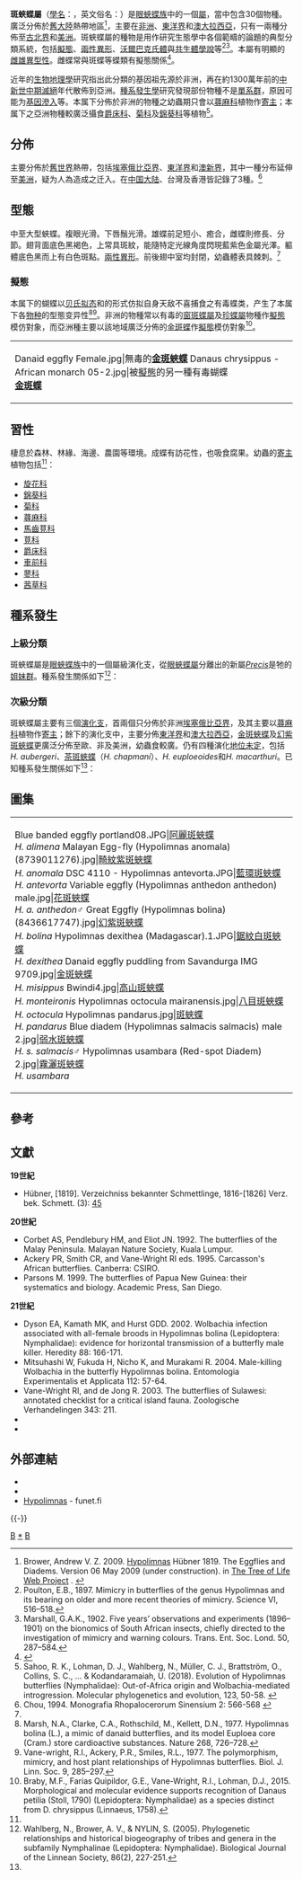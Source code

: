 {{NoteTA|G1=Butterfly}}
{{Automatic taxobox
| taxon = Hypolimnas
| fossil_range = {{fossilrange|30|0|earliest=40}}<small>從[[漸新世|漸新世]]至今<ref name=w2006>Wahlberg, N. 2006. That awkward age for butterflies: insights from the age of the butterfly subfamily Nymphalinae. Systematic Biology 55:703-714. {{en}}</ref></small>
| image = Hypolimnas usambara (Red-spot Diadem).jpg
| image_caption = [[霧灑斑蛺蝶|霧灑斑蛺蝶]] ''H. usambara''
| authority = Hübner, [1819]
| type_species = [[斑蛺蝶|披斑蛺蝶]]<br />''Papilio pipleis''
| type_species_authority = Linnaeus, 1758
| subdivision_ranks = 物種
| subdivision = 
* [[阿麗斑蛺蝶|阿麗斑蛺蝶]] ''H. alimena''
* [[畸紋紫斑蛺蝶|畸紋紫斑蛺蝶]] ''H. anomala''
* [[藍環斑蛺蝶|藍環斑蛺蝶]] ''H. antevorta''
* [[花斑蛺蝶|花斑蛺蝶]] ''H. anthedon''
* [[白紋褐斑蛺蝶|白紋褐斑蛺蝶]] ''H. antilope''
* ''H. aubergeri''
* [[巴特斑蛺蝶|巴特斑蛺蝶]] ''H. bartelotti''
* [[幻紫斑蛺蝶|幻紫斑蛺蝶]] ''H. bolina''
* [[茶斑蛺蝶|茶斑蛺蝶]] ''H. chapmani''
* [[欺騙斑蛺蝶|欺騙斑蛺蝶]] ''H. deceptor''
* [[大白斑蛺蝶|大白斑蛺蝶]] ''H. deois''
* [[鋸紋白斑蛺蝶|鋸紋白斑蛺蝶]] ''H. dexithea''
* ''H. dimona''
* [[戴娜斑蛺蝶|戴娜斑蛺蝶]] ''H. dinarcha''
* [[紫斑蛺蝶|紫斑蛺蝶]] ''H. diomea''
* ''H. errabunda''
* ''H. euploeoides''
* ''H. exiguus''
* ''H. inopinata''
* ''H. macarthuri''
* [[大斑蛺蝶|大斑蛺蝶]] ''H. mechowi''
* [[金斑蛺蝶|金斑蛺蝶]] ''H. misippus''
* [[高山斑蛺蝶|高山斑蛺蝶]] ''H. monteironis''
* [[八目斑蛺蝶|八目斑蛺蝶]] ''H. octocula''
* [[斑蛺蝶|斑蛺蝶]] ''H. pandarus''
* [[皮特斑蛺蝶|皮特斑蛺蝶]] ''H. pithoeka''
* [[弱水斑蛺蝶|弱水斑蛺蝶]] ''H. salmacis''
* [[閃紫斑蛺蝶|閃紫斑蛺蝶]] ''H. saundersii''
* ''H. sumbawana''
* [[霧灑斑蛺蝶|霧灑斑蛺蝶]] ''H. usambara''
| synonyms =
* ''Esoptria'' <small>Hübner 1819</small>
* ''Diadema'' <small>Boisduval 1832</small>
* ''Euralia'' <small>Westwood 1850</small>
* ''Eucalia'' <small>C. Felder 1861</small>
}}

'''斑蛺蝶屬'''（[[學名|學名]]：{{lang|la|''Hypolimnas''}}，英文俗名：{{lang|en|Eggfly, Diadem}}）是[[眼蛺蝶族|眼蛺蝶族]]中的一個[[屬|屬]]，當中包含30個物種。廣泛分佈於[[舊大陸|舊大陸]]熱帶地區<ref>Brower, Andrew V. Z. 2009. [http://tolweb.org/Hypolimnas/70315/2009.05.06 Hypolimnas] {{Wayback|url=http://tolweb.org/Hypolimnas/70315/2009.05.06 |date=20191201001602 }} Hübner 1819. The Eggflies and Diadems. Version 06 May 2009 (under construction). in [http://tolweb.org/ The Tree of Life Web Project] {{Wayback|url=http://tolweb.org/ |date=20110515100516 }}. {{en}}</ref>，主要在[[非洲|非洲]]、[[東洋界|東洋界]]和[[澳大拉西亞|澳大拉西亞]]，只有一兩種分佈至[[古北界|古北界]]和[[美洲|美洲]]。斑蛺蝶屬的種物是用作研究生態學中各個範疇的論題的典型分類系統，包括[[擬態|擬態]]、[[兩性異形|兩性異形]]、[[沃爾巴克氏體|沃爾巴克氏體]]與[[共生體學說|共生體學說]]等<ref>Poulton, E.B., 1897. Mimicry in butterflies of the genus Hypolimnas and its bearing on older and more recent theories of mimicry. Science VI, 516–518.</ref><ref>Marshall, G.A.K., 1902. Five years’ observations and experiments (1896–1901) on the bionomics of South African insects, chiefly directed to the investigation of mimicry and warning colours. Trans. Ent. Soc. Lond. 50, 287–584.</ref>。本屬有明顯的[[兩性異形|雌雄異型性]]。雌蝶常與斑蝶等蝶類有擬態關係<ref name=c2013>{{Cite book | author = 徐堉峰 | title = 《臺灣蝴蝶圖鑑．下【蛺蝶】》 | location = 台灣 | publisher = 晨星出版有限公司 | date = 2013年3月10日 | page = 128-135 | ISBN = 9789861776682 | language= zh-hant }}</ref>。

近年的[[生物地理學|生物地理學]]研究指出此分類的基因祖先源於非洲，再在約1300萬年前的[[中新世中期滅絕事件|中新世中期滅絕]]年代散佈到亞洲。[[種系發生學|種系發生學]]研究發現部份物種不是[[單系群|單系群]]，原因可能为[[基因滲入|基因滲入]]等。本属下分佈於非洲的物種之幼蟲期只會以[[蕁麻科|蕁麻科]]植物作[[寄主|寄主]]；本属下之亞洲物種較廣泛攝食[[爵床科|爵床科]]、[[菊科|菊科]]及[[錦葵科|錦葵科]]等植物<ref name=s2018>Sahoo, R. K., Lohman, D. J., Wahlberg, N., Müller, C. J., Brattström, O., Collins, S. C., ... & Kodandaramaiah, U. (2018). Evolution of Hypolimnas butterflies (Nymphalidae): Out-of-Africa origin and Wolbachia-mediated introgression. Molecular phylogenetics and evolution, 123, 50-58. {{en}}</ref>。

== 分佈 ==
主要分佈於[[舊世界|舊世界]]熱帶，包括[[埃塞俄比亞界|埃塞俄比亞界]]、[[東洋界|東洋界]]和[[澳新界|澳新界]]，其中一種分布延伸至[[美洲|美洲]]，疑为人為造成之迁入。在[[中国大陆|中国大陆]]、台灣及香港皆記錄了3種。<ref>Chou, 1994. Monografia Rhopalocerorum Sinensium 2: 566-568 {{zh-hans}}</ref>

== 型態 ==
中至大型蛺蝶。複眼光滑。下唇鬚光滑。雄蝶前足短小、癒合，雌蝶則修長、分節。翅背面底色黑褐色，上常具斑紋，能隨特定光線角度閃現藍紫色金屬光澤。軀體底色黑而上有白色斑點。[[兩性異形|兩性異形]]。前後翅中室均封閉，幼蟲體表具棘刺。<ref name=c2013/>

=== 擬態 ===
本属下的蝴蝶以[[贝氏拟态|贝氏拟态]]和{{Tsl|en|Müllerian mimicry|穆氏拟态}}的形式仿拟自身天敌不喜捕食之有毒蝶类，产生了本属下各[[物种|物种]]的型態变异性<ref>Marsh, N.A., Clarke, C.A., Rothschild, M., Kellett, D.N., 1977. Hypolimnas bolina (L.), a mimic of danaid butterflies, and its model Euploea core (Cram.) store cardioactive substances. Nature 268, 726–728.</ref><ref>Vane-wright, R.I., Ackery, P.R., Smiles, R.L., 1977. The polymorphism, mimicry, and host plant relationships of Hypolimnas butterflies. Biol. J. Linn. Soc. 9, 285–297.</ref>。非洲的物種常以有毒的[[窗斑蝶屬|窗斑蝶屬]]及[[珍蝶屬|珍蝶屬]]物種作[[擬態|擬態]]模仿對象，而亞洲種主要以該地域廣泛分佈的[[金斑蝶|金斑蝶]]作[[擬態|擬態]]模仿對象<ref>Braby, M.F., Farias Quipildor, G.E., Vane-Wright, R.I., Lohman, D.J., 2015. Morphological and molecular evidence supports recognition of Danaus petilia (Stoll, 1790) (Lepidoptera: Nymphalidae) as a species distinct from D. chrysippus (Linnaeus, 1758).</ref>。
{| align=center 
|- 
|
<gallery mode="packed" heights="125">
Danaid eggfly Female.jpg|無毒的'''[[金斑蛺蝶|金斑蛺蝶]]'''
Danaus chrysippus - African monarch 05-2.jpg|被[[擬態|擬態]]的另一種有毒蝴蝶<br>'''[[金斑蝶|金斑蝶]]'''
</gallery>
|}

== 習性 ==
棲息於森林、林緣、海邊、農園等環境。成蝶有訪花性，也吸食腐果。幼蟲的[[寄主|寄主]]植物包括<ref name=c2013/>：
{{div col}}
* [[旋花科|旋花科]]
* [[錦葵科|錦葵科]]
* [[菊科|菊科]]
* [[蕁麻科|蕁麻科]]
* [[馬齒莧科|馬齒莧科]]
* [[莧科|莧科]]
* [[爵床科|爵床科]]
* [[車前科|車前科]]
* [[蓼科|蓼科]]
* [[茜草科|茜草科]]
{{div col end}}

== 種系發生 ==
=== 上級分類 ===
斑蛺蝶屬是[[眼蛺蝶族|眼蛺蝶族]]中的一個屬級演化支，從[[眼蛺蝶屬|眼蛺蝶屬]]分離出的新屬''[[Precis|Precis]]''是牠的[[姐妹群|姐妹群]]。種系發生關係如下<ref>Wahlberg, N., Brower, A. V., & NYLIN, S. (2005). Phylogenetic relationships and historical biogeography of tribes and genera in the subfamily Nymphalinae (Lepidoptera: Nymphalidae). Biological Journal of the Linnean Society, 86(2), 227-251.</ref>：
{{clade
|label1=[[眼蛺蝶族|眼蛺蝶族]]
|1={{clade
|1={{clade
|1='''斑蛺蝶屬 ''Hypolimnas'''''
|2=''[[Precis|Precis]]''}}
|2={{clade
|1=[[矩蛺蝶屬|矩蛺蝶屬]] ''Salamis''
|2={{clade
|1=[[眼蛺蝶屬|眼蛺蝶屬]] ''Junonia''
|2={{clade
|1=''[[Protogoniomorpha|Protogoniomorpha]]''
|2=[[瑤蛺蝶屬|瑤蛺蝶屬]] ''Yoma''}}}}}}}}}}

=== 次級分類 ===
斑蛺蝶屬主要有三個[[演化支|演化支]]，首兩個只分佈於非洲[[埃塞俄比亞界|埃塞俄比亞界]]，及其主要以[[蕁麻科|蕁麻科]]植物作[[寄主|寄主]]；餘下的演化支中，主要分佈[[東洋界|東洋界]]和[[澳大拉西亞|澳大拉西亞]]，[[金斑蛺蝶|金斑蛺蝶]]及[[幻紫斑蛺蝶|幻紫斑蛺蝶]]更廣泛分佈至歐、非及美洲，幼蟲食較廣。仍有四種演化[[地位未定|地位未定]]，包括''H. aubergeri''、[[茶斑蛺蝶|茶斑蛺蝶]]（''H. chapmani''）、''H. euploeoides''和''H. macarthuri''。已知種系發生關係如下<ref name=s2018/>：
{{clade
|label1='''斑蛺蝶屬'''
|1={{clade
|1={{clade
|label1=<small>演化支1</small>
|1={{clade
|1={{clade
|1=[[霧灑斑蛺蝶|霧灑斑蛺蝶]] ''H. usambara''
|2=[[鋸紋白斑蛺蝶|鋸紋白斑蛺蝶]] ''H. dexithea''}}
|2={{clade
|1={{clade
|1={{clade
|1=[[大斑蛺蝶|大斑蛺蝶]] ''H. mechowi''
|2=[[巴特斑蛺蝶|巴特斑蛺蝶]] ''H. bartelotti''}}
|2=[[戴娜斑蛺蝶|戴娜斑蛺蝶]] ''H. dinarcha''}}
|2={{clade
|1=[[藍環斑蛺蝶|藍環斑蛺蝶]] ''H. antevorta''
|2={{clade
|1=[[高山斑蛺蝶|高山斑蛺蝶]] ''H. monteironis''
|2=[[弱水斑蛺蝶|弱水斑蛺蝶]] ''H. salmacis''}}}}}}}}
|label2=<small>演化支2</small>
|2={{clade
|1=[[欺騙斑蛺蝶|欺騙斑蛺蝶]] ''H. deceptor''
|2=[[花斑蛺蝶|花斑蛺蝶]] ''H. anthedon''<br><small>=擬斑蛺蝶 ''H. dubius''</small>}}}}
|label2=<small>演化支3</small>
|2={{clade
|1=[[金斑蛺蝶|金斑蛺蝶]] ''H. misippus''
|2={{clade
|1={{clade
|1=[[幻紫斑蛺蝶|幻紫斑蛺蝶]] ''H. bolina''
|2=''H. inopinata''}}
|2={{clade
|1=[[阿麗斑蛺蝶|阿麗斑蛺蝶]] ''H. alimena''
|2={{clade
|1={{clade
|1=[[畸紋紫斑蛺蝶|畸紋紫斑蛺蝶]] ''H. anomala''
|2=[[白紋褐斑蛺蝶|白紋褐斑蛺蝶]] ''H. antilope''}}
|2={{clade
|1={{clade
|1=[[閃紫斑蛺蝶|閃紫斑蛺蝶]] ''H. saundersii''
|2=''H. sumbawana''}}
|2={{clade
|1={{clade
|1=''H. errabunda''
|2={{clade
|1=[[皮特斑蛺蝶|皮特斑蛺蝶]] ''H. pithoeka''
|2=[[八目斑蛺蝶|八目斑蛺蝶]] ''H. octocula''}}}}
|2={{clade
|1={{clade
|1=[[紫斑蛺蝶|紫斑蛺蝶]] ''H. diomea''<br><small>富斑蛺蝶 ''H. d. fraterna''</small>
|2=''H. dimona''}}
|2={{clade
|1=''H. exiguus''
|2={{clade
|1=[[斑蛺蝶|斑蛺蝶]] ''H. pandarus''<br><small>=披斑蛺蝶 ''H. pipleis''</small>
|2=[[大白斑蛺蝶|大白斑蛺蝶]] ''H. deois''<br><small>黃斑蛺蝶 ''H. d. panopion''</small>}}}}}}}}}}}}}}}}}}}}}}

== 圖集 ==
{| align=center 
|- 
|
<gallery mode="packed">
Blue banded eggfly portland08.JPG|[[阿麗斑蛺蝶|阿麗斑蛺蝶]]<br>''H. alimena''
Malayan Egg-fly (Hypolimnas anomala) (8739011276).jpg|[[畸紋紫斑蛺蝶|畸紋紫斑蛺蝶]]<br>''H. anomala''
DSC 4110 - Hypolimnas antevorta.JPG|[[藍環斑蛺蝶|藍環斑蛺蝶]]<br>''H. antevorta''
Variable eggfly (Hypolimnas anthedon anthedon) male.jpg|[[花斑蛺蝶|花斑蛺蝶]]<br>''H. a. anthedon''♂
Great Eggfly (Hypolimnas bolina) (8436617747).jpg|[[幻紫斑蛺蝶|幻紫斑蛺蝶]]<br>''H. bolina''
Hypolimnas dexithea (Madagascar).1.JPG|[[鋸紋白斑蛺蝶|鋸紋白斑蛺蝶]]<br>''H. dexithea''
Danaid eggfly puddling from Savandurga IMG 9709.jpg|[[金斑蛺蝶|金斑蛺蝶]]<br>''H. misippus''
Bwindi4.jpg|[[高山斑蛺蝶|高山斑蛺蝶]]<br>''H. monteironis''
Hypolimnas octocula mairanensis.jpg|[[八目斑蛺蝶|八目斑蛺蝶]]<br>''H. octocula''
Hypolimnas pandarus.jpg|[[斑蛺蝶|斑蛺蝶]]<br>''H. pandarus''
Blue diadem (Hypolimnas salmacis salmacis) male 2.jpg|[[弱水斑蛺蝶|弱水斑蛺蝶]]<br>''H. s. salmacis''♂
Hypolimnas usambara (Red-spot Diadem) 2.jpg|[[霧灑斑蛺蝶|霧灑斑蛺蝶]]<br>''H. usambara''
</gallery>
|}

== 參考 ==
{{reflist|2}}

== 文獻 ==
'''19世紀'''
* Hübner, [1819]. Verzeichniss bekannter Schmettlinge, 1816-[1826] Verz. bek. Schmett. (3): [https://archive.org/stream/verzeichnissbeka00hb#page/n52/mode/1up 45]
'''20世紀'''
* Corbet AS, Pendlebury HM, and Eliot JN. 1992. The butterflies of the Malay Peninsula. Malayan Nature Society, Kuala Lumpur.
* Ackery PR, Smith CR, and Vane-Wright RI eds. 1995. Carcasson's African butterflies. Canberra: CSIRO.
* Parsons M. 1999. The butterflies of Papua New Guinea: their systematics and biology. Academic Press, San Diego.
'''21世紀'''
* Dyson EA, Kamath MK, and Hurst GDD. 2002. Wolbachia infection associated with all-female broods in Hypolimnas bolina (Lepidoptera: Nymphalidae): evidence for horizontal transmission of a butterfly male killer. Heredity 88: 166-171.
* Mitsuhashi W, Fukuda H, Nicho K, and Murakami R. 2004. Male-killing Wolbachia in the butterfly Hypolimnas bolina. Entomologia Experimentalis et Applicata 112: 57-64.
* Vane-Wright RI, and de Jong R. 2003. The butterflies of Sulawesi: annotated checklist for a critical island fauna. Zoologische Verhandelingen 343: 211.
* {{Cite book | author = 寿建新 周尧 李宇飞 | title = 世界蝴蝶分類名錄 | location = 中國 | publisher = 陝西科學技術出版社 | date = 2006-04-01 | ISBN = 9787536936768 | language= zh-hans }}
* {{Cite book | author = 呂至堅、陳建仁 | title = 《蝴蝶生活史圖鑑》 | location = 台灣 | publisher = 晨星出版有限公司 | date = 2014年3月23日 | ISBN = 9789861777849 | language= zh-hant }}

== 外部連結 ==
* {{Commonscat-inline|Hypolimnas}}
* {{Wikispecies-inline|Hypolimnas}}
* [https://web.archive.org/web/20180429092137/http://ftp.funet.fi/pub/sci/bio/life/insecta/lepidoptera/ditrysia/papilionoidea/nymphalidae/nymphalinae/hypolimnas/ Hypolimnas] - funet.fi {{en}}
{{Taxonbar|from= Q2713414}}
{{-}}
{{蛺蝶亞科}}
[[Category:眼蛺蝶族|B]]
[[Category:斑蛺蝶屬|*]]
[[Category:1819年描述的分类群|B]]